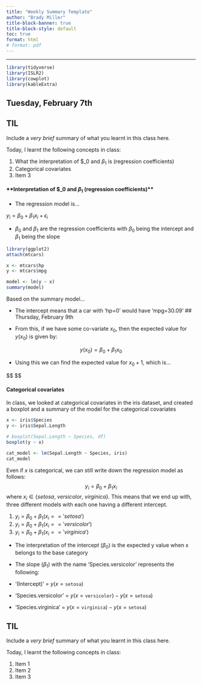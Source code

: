 ```yaml
---
title: "Weekly Summary Template"
author: "Brady Miller"
title-block-banner: true
title-block-style: default
toc: true
format: html
# format: pdf
---
```


---
```r
library(tidyverse)
library(ISLR2)
library(cowplot)
library(kableExtra)
```

## Tuesday, February 7th

::: {.callout-important}
## TIL

Include a _very brief_ summary of what you learnt in this class here. 

Today, I learnt the following concepts in class:

1. What the interpretation of $\beta_0\ and $\beta_1$ is (regression coefficients)
1. Categorical covariates
1. Item 3
:::

#### **Interpretation of $\beta_0\ and $\beta_1$ (regression coefficients)**

* The regression model is...

$y_i = \beta_0 + \beta_1 x_i + \epsilon_i$

* $\beta_0$ and $\beta_1$ are the regression coefficients with $\beta_0$ being the intercept and $\beta_1$ being the slope

```r
library(ggplot2)
attach(mtcars)

x <- mtcars$hp
y <- mtcars$mpg

model <- lm(y ~ x)
summary(model)
```
Based on the summary model...

* The intercept means that a car with 'hp=0' would have 'mpg=30.09'
## Thursday, February 9th


* From this, if we have some co-variate $x_0$, then the expected value for $y(x_0)$ is given by:

$$y(x_0) = \beta_0 + \beta_1 x_0$$

* Using this we can find the expected value for $x_0 + 1$, which is...

$$
\begin{align}
y(x_0 + 1) = \beta_0 + \beta_1 \times (x_0 + 1)\\ \\
&= \beta_0 + \beta_1 x_0 + \beta_1\\ \\
&= y(x_0) + \beta_1\\ \\above

\implies \beta_1 &= y(x_0 + 1) - y(x_0)
\end{align}
$$

#### **Categorical covariates**
In class, we looked at categorical covariates in the iris dataset, and created a boxplot and a summary of the model for the categorical covariates

```r
x <- iris$Species
y <- iris$Sepal.Length

# boxplot(Sepal.Length ~ Species, df)
boxplot(y ~ x)
```

```r
cat_model <- lm(Sepal.Length ~ Species, iris)
cat_model
```

Even if $x$ is categorical, we can still write down the regression model as follows:
$$
y_i = \beta_0 + \beta_1 x_i
$$
where $x_i \in \{setosa, \ versicolor, \ virginica \}$. This means that we end up with, three different models with each one having a different intercept.

1. $y_i = \beta_0 + \beta_1 (x_i == 'setosa')$
1. $y_i = \beta_0 + \beta_1 (x_i == 'versicolor')$
1. $y_i = \beta_0 + \beta_1 (x_i == 'virginica')$

* The interpretation of the intercept ($\beta_0$) is the expected y value when x belongs to the base category
* The slope ($\beta_1$) with the name 'Species.versicolor' represents the following:

* '(Intercept)' = $y(x = \texttt{setosa})$

* 'Species.versicolor' = $y(x = \texttt{versicolor}) - y(x = \texttt{setosa})$
* 'Species.virginica' = $y(x = \texttt{virginica}) - y(x = \texttt{setosa})$


::: {.callout-important}
## TIL

Include a _very brief_ summary of what you learnt in this class here. 

Today, I learnt the following concepts in class:

1. Item 1
1. Item 2
1. Item 3
:::

